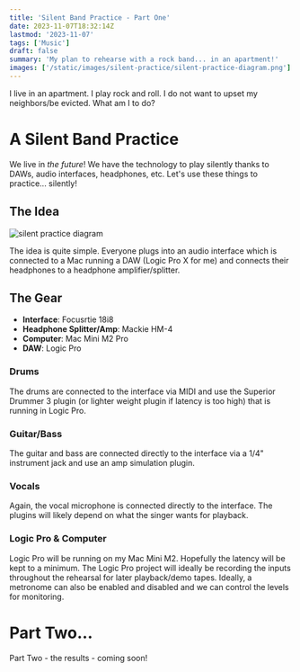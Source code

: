 ```yaml
---
title: 'Silent Band Practice - Part One'
date: 2023-11-07T18:32:14Z
lastmod: '2023-11-07'
tags: ['Music']
draft: false
summary: 'My plan to rehearse with a rock band... in an apartment!'
images: ['/static/images/silent-practice/silent-practice-diagram.png']
---
```


I live in an apartment. I play rock and roll. I do not want to upset my neighbors/be evicted. What am I to do?

# A Silent Band Practice

We live in _the future_! We have the technology to play silently thanks to DAWs, audio interfaces, headphones, etc. Let's use these things to practice... silently!

## The Idea

<Image alt="silent practice diagram" src="/static/images/silent-practice/silent-practice-diagram.png" width={1024} height={1024} />

The idea is quite simple. Everyone plugs into an audio interface which is connected to a Mac running a DAW (Logic Pro X for me) and connects their headphones to a headphone amplifier/splitter.

## The Gear

* **Interface**: Focusrtie 18i8
* **Headphone Splitter/Amp**: Mackie HM-4
* **Computer**: Mac Mini M2 Pro
* **DAW**: Logic Pro

### Drums

The drums are connected to the interface via MIDI and use the Superior Drummer 3 plugin (or lighter weight plugin if latency is too high) that is running in Logic Pro.

### Guitar/Bass

The guitar and bass are connected directly to the interface via a 1/4" instrument jack and use an amp simulation plugin.

### Vocals

Again, the vocal microphone is connected directly to the interface. The plugins will likely depend on what the singer wants for playback.

### Logic Pro & Computer

Logic Pro will be running on my Mac Mini M2. Hopefully the latency will be kept to a minimum. The Logic Pro project will ideally be recording the inputs throughout the rehearsal for later playback/demo tapes.
Ideally, a metronome can also be enabled and disabled and we can control the levels for monitoring.


# Part Two...
Part Two - the results - coming soon!